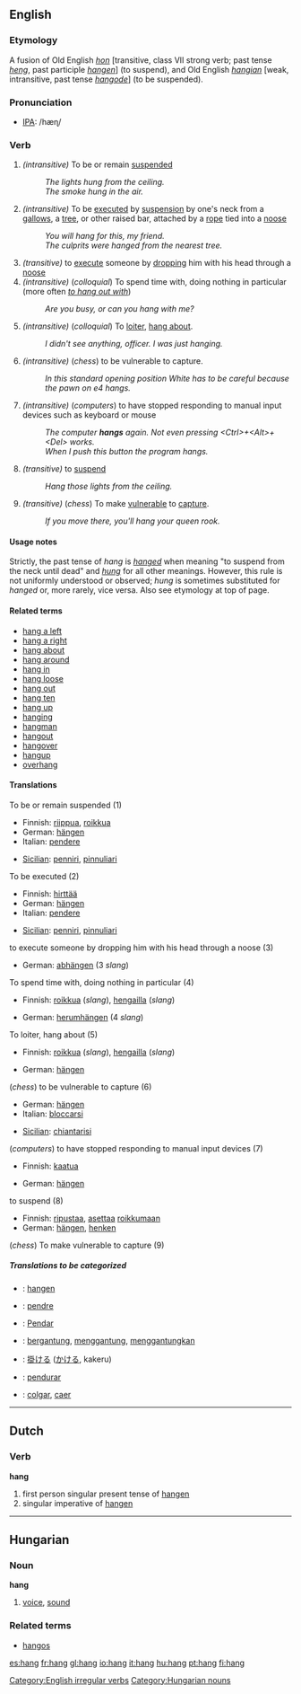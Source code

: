 ==English==

===Etymology===
A fusion of Old English ''[[hon]]'' [transitive, class VII strong verb; past tense ''[[heng]]'', past participle ''[[hangen]]''] (to suspend), and Old English ''[[hangian]]'' [weak, intransitive, past tense ''[[hangode]]''] (to be suspended).
===Pronunciation===
*[[w:IPA|IPA]]: /hæɳ/

===Verb===
[[Category:English irregular verbs]]
{{en-verb2|'''to hang'''|'''[[hangs]]'''|'''[[hung]] '''or''' [[hanged]]'''|'''[[hung]] '''or''' [[hanged]]'''|'''[[hanging]]'''}}

#''(intransitive)'' To be or remain [[suspend]]ed
#: ''The lights hung from the ceiling.''
#: ''The smoke hung in the air.''
#''(intransitive)'' To be [[executed]] by [[suspension]] by one's neck from a [[gallows]], a [[tree]], or other raised bar, attached by a [[rope]] tied into a [[noose]]
#: ''You will hang for this, my friend.''
#: ''The culprits were hanged from the nearest tree.''
#''(transitive)'' to [[execute]] someone by [[drop]]ping him with his head through a [[noose]]
#''(intransitive)'' (''colloquial'') To spend time with, doing nothing in particular (more often ''[[to hang out with]]'')
#: ''Are you busy, or can you hang with me?''
#''(intransitive)'' (''colloquial'') To [[loiter]], [[hang about]].
#: ''I didn't see anything, officer.  I was just hanging.''
#''(intransitive)'' (''chess'') to be vulnerable to capture.
#:''In this standard opening position White has to be careful because the pawn on e4 hangs.''
#''(intransitive)'' (''computers'') to have stopped responding to manual input devices such as keyboard or mouse
#:''The computer '''hangs''' again. Not even pressing <nowiki><Ctrl>+<Alt>+<Del></nowiki> works.''
#:''When I push this button the program hangs.''
#''(transitive)'' to [[suspend]]
#: ''Hang those lights from the ceiling.''
#''(transitive)'' (''chess'') To make [[vulnerable]] to [[capture]].
#: ''If you move there, you'll hang your queen rook.''

====Usage notes====
Strictly, the past tense of ''hang'' is ''[[hanged]]'' when meaning "to suspend from the neck until dead" and ''[[hung]]'' for all other meanings. However, this rule is not uniformly understood or observed; ''hung'' is sometimes substituted for ''hanged'' or, more rarely, vice versa. Also see etymology at top of page.

====Related terms====
*[[hang a left]]
*[[hang a right]]
*[[hang about]]
*[[hang around]]
*[[hang in]]
*[[hang loose]]
*[[hang out]]
*[[hang ten]]
*[[hang up]]
*[[hanging]]
*[[hangman]]
*[[hangout]]
*[[hangover]]
*[[hangup]]
*[[overhang]]

====Translations====
;To be or remain suspended (1)
{{top}}
*Finnish: [[riippua]], [[roikkua]]
*German: [[hängen]]
*Italian: [[pendere]]
{{mid}}
*[[Sicilian]]: [[penniri]], [[pinnuliari]]
{{bottom}}

;To be executed (2)
{{top}}
*Finnish: [[hirttää]]
*German: [[hängen]]
*Italian: [[pendere]]
{{mid}}
*[[Sicilian]]: [[penniri]], [[pinnuliari]]
{{bottom}}

;to execute someone by dropping him with his head through a noose (3)
{{top}}
*German: [[abhängen]] (3 ''slang'')
{{mid}}
{{bottom}}

;To spend time with, doing nothing in particular (4)
{{top}}
*Finnish: [[roikkua]] (''slang''), [[hengailla]] (''slang'')
{{mid}}
*German: [[herumhängen]] (4 ''slang'')
{{bottom}}

;To loiter, hang about (5)
{{top}}
*Finnish: [[roikkua]] (''slang''), [[hengailla]] (''slang'')
{{mid}}
*German: [[hängen]]
{{bottom}}

;(''chess'') to be vulnerable to capture (6)
{{top}}
*German: [[hängen]]
*Italian: [[bloccarsi]]
{{mid}}
*[[Sicilian]]: [[chiantarisi]]
{{bottom}}

;(''computers'') to have stopped responding to manual input devices (7)
{{top}}
*Finnish: [[kaatua]]
{{mid}}
*German: [[hängen]]
{{bottom}}

;to suspend (8)
{{top}}
*Finnish: [[ripustaa]], [[asettaa]] [[roikkua|roikkumaan]]
*German: [[hängen]], [[henken]]
{{mid}}
{{bottom}}

;(''chess'') To make vulnerable to capture (9)
{{top}}
{{mid}}
{{bottom}}

=====Translations to be categorized=====
{{checktrans}}

*{{ttbc|Dutch}}: [[hangen]]
*{{ttbc|French}}: [[pendre]]
*{{ttbc|Ido}}: [[Pendar]]

*{{ttbc|Indonesian}}: [[gantung|bergantung]], [[gantung|menggantung]], [[gantung|menggantungkan]]
*{{ttbc|Japanese}}: [[掛ける]] ([[かける]], kakeru)
*{{ttbc|Portuguese}}: [[pendurar]]
*{{ttbc|Spanish}}: [[colgar]], [[caer]]


----

==Dutch==
===Verb===
'''hang'''

# first person singular present tense of [[hangen]]
# singular imperative of [[hangen]]

----
==Hungarian==
===Noun===
'''hang'''

# [[voice]], [[sound]]

===Related terms===
*[[hangos]]

[[Category:Hungarian nouns]]

[[es:hang]]
[[fr:hang]]
[[gl:hang]]
[[io:hang]]
[[it:hang]]
[[hu:hang]]
[[pt:hang]]
[[fi:hang]]